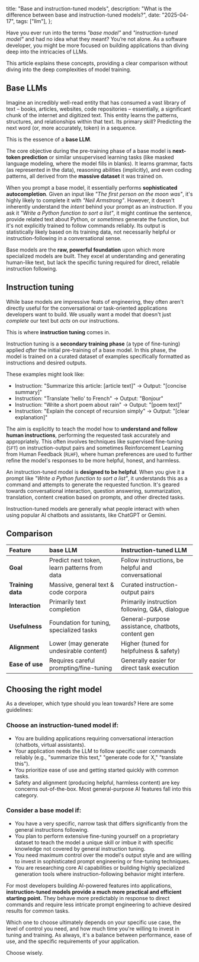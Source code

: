   title: "Base and instruction-tuned models",
  description:
    "What is the difference between base and instruction-tuned models?",
  date: "2025-04-17",
  tags: ["llm"],
};

Have you ever run into the terms _"base model"_ and _"instruction-tuned model"_ and had no idea what they meant?
You’re not alone. As a software developer, you might be more focused on building applications than diving deep into the intricacies of LLMs.

This article explains these concepts, providing a clear comparison without diving into the deep complexities of model training.

## Base LLMs

Imagine an incredibly well-read entity that has consumed a vast library of text – books, articles, websites, code repositories – essentially, a significant chunk of the internet and digitized text. This entity learns the patterns, structures, and relationships within that text. Its primary skill? Predicting the next word (or, more accurately, token) in a sequence.

This is the essence of a **base LLM**.

The core objective during the pre-training phase of a base model is **next-token prediction** or similar unsupervised learning tasks (like masked language modeling, where the model fills in blanks). It learns grammar, facts (as represented in the data), reasoning abilities (implicitly), and even coding patterns, all derived from the **massive dataset** it was trained on.

When you prompt a base model, it essentially performs **sophisticated autocompletion**. Given an input like _"The first person on the moon was"_, it's highly likely to complete it with _"Neil Armstrong"_. However, it doesn't inherently understand the _intent_ behind your prompt as an instruction. If you ask it _"Write a Python function to sort a list"_, it might continue the sentence, provide related text about Python, or _sometimes_ generate the function, but it's not explicitly trained to follow commands reliably. Its output is statistically likely based on its training data, not necessarily helpful or instruction-following in a conversational sense.

Base models are the **raw, powerful foundation** upon which more specialized models are built. They excel at understanding and generating human-like text, but lack the specific tuning required for direct, reliable instruction following.

## Instruction tuning

While base models are impressive feats of engineering, they often aren't directly useful for the conversational or task-oriented applications developers want to build. We usually want a model that doesn't just _complete_ our text but _acts_ on our instructions.

This is where **instruction tuning** comes in.

Instruction tuning is a **secondary training phase** (a type of fine-tuning) applied _after_ the initial pre-training of a base model. In this phase, the model is trained on a curated dataset of examples specifically formatted as instructions and desired outputs.

These examples might look like:

- Instruction: "Summarize this article: [article text]" -> Output: "[concise summary]"
- Instruction: "Translate 'hello' to French" -> Output: "Bonjour"
- Instruction: "Write a short poem about rain" -> Output: "[poem text]"
- Instruction: "Explain the concept of recursion simply" -> Output: "[clear explanation]"

The aim is explicitly to teach the model how to **understand and follow human instructions**, performing the requested task accurately and appropriately. This often involves techniques like supervised fine-tuning (`SFT`) on instruction-output pairs and sometimes Reinforcement Learning from Human Feedback (`RLHF`), where human preferences are used to further refine the model's responses to be more helpful, honest, and harmless.

An instruction-tuned model is **designed to be helpful**. When you give it a prompt like _"Write a Python function to sort a list"_, it understands this as a command and attempts to generate the requested function. It's geared towards conversational interaction, question answering, summarization, translation, content creation based on prompts, and other directed tasks.

Instruction-tuned models are generally what people interact with when using popular AI chatbots and assistants, like ChatGPT or Gemini.

## Comparison

| Feature           | base LLM                                     | Instruction-tuned LLM                              |
| :---------------- | :------------------------------------------- | :------------------------------------------------- |
| **Goal**          | Predict next token, learn patterns from data | Follow instructions, be helpful and conversational |
| **Training data** | Massive, general text & code corpora         | Curated instruction-output pairs                   |
| **Interaction**   | Primarily text completion                    | Primarily instruction following, Q&A, dialogue     |
| **Usefulness**    | Foundation for tuning, specialized tasks     | General-purpose assistance, chatbots, content gen  |
| **Alignment**     | Lower (may generate undesirable content)     | Higher (tuned for helpfulness & safety)            |
| **Ease of use**   | Requires careful prompting/fine-tuning       | Generally easier for direct task execution         |

## Choosing the right model

As a developer, which type should you lean towards? Here are some guidelines:

### Choose an instruction-tuned model if:

- You are building applications requiring conversational interaction (chatbots, virtual assistants).
- Your application needs the LLM to follow specific user commands reliably (e.g., "summarize this text," "generate code for X," "translate this").
- You prioritize ease of use and getting started quickly with common tasks.
- Safety and alignment (producing helpful, harmless content) are key concerns out-of-the-box. Most general-purpose AI features fall into this category.

### Consider a base model if:

- You have a very specific, narrow task that differs significantly from the general instructions following.
- You plan to perform extensive fine-tuning yourself on a proprietary dataset to teach the model a unique skill or imbue it with specific knowledge not covered by general instruction tuning.
- You need maximum control over the model's output style and are willing to invest in sophisticated prompt engineering or fine-tuning techniques.
- You are researching core AI capabilities or building highly specialized generation tools where instruction-following behavior might interfere.

For most developers building AI-powered features into applications, **instruction-tuned models provide a much more practical and efficient starting point.** They behave more predictably in response to direct commands and require less intricate prompt engineering to achieve desired results for common tasks.

Which one to choose ultimately depends on your specific use case, the level of control you need, and how much time you're willing to invest in tuning and training. As always, it's a balance between performance, ease of use, and the specific requirements of your application.

Choose wisely.
